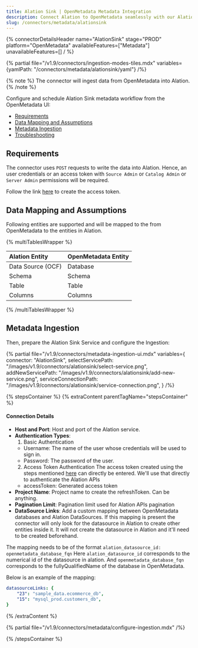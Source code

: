 ```yaml
---
title: Alation Sink | OpenMetadata Metadata Integration
description: Connect Alation to OpenMetadata seamlessly with our AlationSink connector. Complete setup guide, configuration steps, and metadata sync instructions.
slug: /connectors/metadata/alationsink
---
```





{% connectorDetailsHeader
name="AlationSink"
stage="PROD"
platform="OpenMetadata"
availableFeatures=["Metadata"]
unavailableFeatures=[]
/ %}

{% partial file="/v1.9/connectors/ingestion-modes-tiles.mdx" variables={yamlPath: "/connectors/metadata/alationsink/yaml"} /%}

{% note %}
The connector will ingest data from OpenMetadata into Alation.
{% /note %}

Configure and schedule Alation Sink metadata workflow from the OpenMetadata UI:

- [Requirements](#requirements)
- [Data Mapping and Assumptions](#data-mapping-and-assumptions)
- [Metadata Ingestion](#metadata-ingestion)
- [Troubleshooting](/connectors/metadata/alationsink/troubleshooting)

<ExternalIngestionDeployment />

## Requirements

The connector uses `POST` requests to write the data into Alation.
Hence, an user credentials or an access token with `Source Admin` or `Catalog Admin` or `Server Admin` permissions will be required.

Follow the link [here](https://developer.alation.com/dev/docs/authentication-into-alation-apis#create-via-ui) to create the access token.

## Data Mapping and Assumptions

Following entities are supported and will be mapped to the from OpenMetadata to the entities in Alation.

{% multiTablesWrapper %}

| Alation Entity               | OpenMetadata Entity          |
| :----------------------------| :--------------------------- |
| Data Source (OCF)            | Database                     |
| Schema                       | Schema                       |
| Table                        | Table                        |
| Columns                      | Columns                      |

{% /multiTablesWrapper %}

## Metadata Ingestion

Then, prepare the Alation Sink Service and configure the Ingestion:

{% partial 
  file="/v1.9/connectors/metadata-ingestion-ui.mdx"
  variables={
    connector: "AlationSink", 
    selectServicePath: "/images/v1.9/connectors/alationsink/select-service.png",
    addNewServicePath: "/images/v1.9/connectors/alationsink/add-new-service.png",
    serviceConnectionPath: "/images/v1.9/connectors/alationsink/service-connection.png",
} 
/%}

{% stepsContainer %}
{% extraContent parentTagName="stepsContainer" %}

#### Connection Details

- **Host and Port**: Host and port of the Alation service.
- **Authentication Types**:
    1. Basic Authentication
    - Username: The name of the user whose credentials will be used to sign in.
    - Password: The password of the user.
    2. Access Token Authentication
    The access token created using the steps mentioned [here](https://developer.alation.com/dev/docs/authentication-into-alation-apis#create-via-ui) can directly be entered. We'll use that directly to authenticate the Alation APIs
    - accessToken: Generated access token
- **Project Name**: Project name to create the refreshToken. Can be anything.
- **Pagination Limit**: Pagination limit used for Alation APIs pagination
- **DataSource Links**: Add a custom mapping between OpenMetadata databases and Alation DataSources.
If this mapping is present the connector will only look for the datasource in Alation to create other entities inside it. It will not create the datasource in Alation and it'll need to be created beforehand.

The mapping needs to be of the format `alation_datasource_id: openmetadata_database_fqn`
Here `alation_datasource_id` corresponds to the numerical id of the datasource in alation.
And `openmetadata_database_fqn` corresponds to the fullyQualifiedName of the database in OpenMetadata.

Below is an example of the mapping:
```yaml
datasourceLinks: {
    "23": "sample_data.ecommerce_db",
    "15": "mysql_prod.customers_db",
}
```

{% /extraContent %}

<TestConnection />

{% partial file="/v1.9/connectors/metadata/configure-ingestion.mdx" /%}

<IngestionScheduleAndDeploy />

{% /stepsContainer %}
